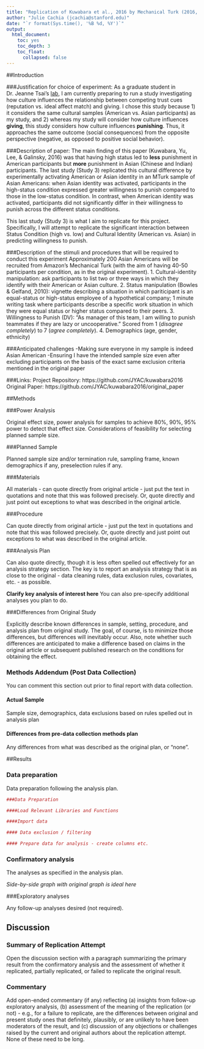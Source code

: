 ```yaml
---
title: "Replication of Kuwabara et al., 2016 by Mechanical Turk (2016, Psychological Science)"
author: "Julie Cachia (jcachia@stanford.edu)"
date: "`r format(Sys.time(), '%B %d, %Y')`"
output:
  html_document:
    toc: yes
    toc_depth: 3
    toc_float:
      collapsed: false
---
```


<!-- Replication reports should all use this template to standardize reporting across projects.  These reports will be public supplementary materials that accompany the summary report(s) of the aggregate results. -->

##Introduction

###Justification for choice of experiment:
As a graduate student in Dr. Jeanne Tsai's [lab](https://culture-emotion-lab.stanford.edu/), I am currently preparing to run a study investigating how culture influences the relationship between competing trust cues (reputation vs. ideal affect match) and giving. I chose this study because 1) it considers the same cultural samples (American vs. Asian participants) as my study, and 2) whereas my study will consider how culture influences **giving**, this study considers how culture influences **punishing**. Thus, it approaches the same outcome (social consequences) from the opposite perspective (negative, as opposed to positive social behavior).

###Description of paper: 
The main finding of this paper (Kuwabara, Yu, Lee, & Galinsky, 2016) was that having high status led to **less** punishment in American participants but **more** punishment in Asian (Chinese and Indian) participants. The last study (Study 3) replicated this cultural difference by experimentally activating American or Asian identity in an MTurk sample of Asian Americans: when Asian identity was activated, participants in the high-status condition expressed greater willingness to punish compared to those in the low-status condition. In contrast, when American identity was activated, participants did not significantly differ in their willingness to punish across the different status conditions. 

This last study (Study 3) is what I aim to replicate for this project. Specifically, I will attempt to replicate the significant interaction between Status Condition (high vs. low) and Cultural Identity (American vs. Asian) in predicting willingness to punish.

###Description of the stimuli and procedures that will be required to conduct this experiment
Approximately 200 Asian Americans will be recruited from Amazon's Mechanical Turk (with the aim of having 40-50 participants per condition, as in the original experiment). 
1. Cultural-identity manipulation: ask participants to list two or three ways in which they identify with their American or Asian culture.
2. Status manipulation (Bowles & Gelfand, 2010): vignette describing a situation in which pariticipant is an equal-status or high-status employee of a hypothetical company; 1 minute writing task where participants describe a specific work situation in which they were equal status or higher status compared to their peers.
3. Willingness to Punish (DV): "As manager of this team, I am willing to punish teammates if they are lazy or uncooperative." Scored from 1 (*disagree completely*) to 7 (*agree completely*).
4. Demographics (age, gender, ethnicity)

###Anticipated challenges
-Making sure everyone in my sample is indeed Asian American
-Ensuring I have the intended sample size even after excluding participants on the basis of the exact same exclusion criteria mentioned in the original paper

###Links:
Project Repository: https://github.com/JYAC/kuwabara2016
Original Paper: https://github.com/JYAC/kuwabara2016/original_paper


##Methods

###Power Analysis

Original effect size, power analysis for samples to achieve 80%, 90%, 95% power to detect that effect size.  Considerations of feasibility for selecting planned sample size.

###Planned Sample

Planned sample size and/or termination rule, sampling frame, known demographics if any, preselection rules if any.

###Materials

All materials - can quote directly from original article - just put the text in quotations and note that this was followed precisely.  Or, quote directly and just point out exceptions to what was described in the original article.

###Procedure	

Can quote directly from original article - just put the text in quotations and note that this was followed precisely.  Or, quote directly and just point out exceptions to what was described in the original article.

###Analysis Plan

Can also quote directly, though it is less often spelled out effectively for an analysis strategy section.  The key is to report an analysis strategy that is as close to the original - data cleaning rules, data exclusion rules, covariates, etc. - as possible.  

**Clarify key analysis of interest here**  You can also pre-specify additional analyses you plan to do.

###Differences from Original Study

Explicitly describe known differences in sample, setting, procedure, and analysis plan from original study.  The goal, of course, is to minimize those differences, but differences will inevitably occur.  Also, note whether such differences are anticipated to make a difference based on claims in the original article or subsequent published research on the conditions for obtaining the effect.

### Methods Addendum (Post Data Collection)

You can comment this section out prior to final report with data collection.

#### Actual Sample
  Sample size, demographics, data exclusions based on rules spelled out in analysis plan

#### Differences from pre-data collection methods plan
  Any differences from what was described as the original plan, or “none”.


##Results


### Data preparation

Data preparation following the analysis plan.
	
```r
###Data Preparation

####Load Relevant Libraries and Functions

####Import data

#### Data exclusion / filtering

#### Prepare data for analysis - create columns etc.
```

### Confirmatory analysis

The analyses as specified in the analysis plan.  

*Side-by-side graph with original graph is ideal here*

###Exploratory analyses

Any follow-up analyses desired (not required).  

## Discussion

### Summary of Replication Attempt

Open the discussion section with a paragraph summarizing the primary result from the confirmatory analysis and the assessment of whether it replicated, partially replicated, or failed to replicate the original result.  

### Commentary

Add open-ended commentary (if any) reflecting (a) insights from follow-up exploratory analysis, (b) assessment of the meaning of the replication (or not) - e.g., for a failure to replicate, are the differences between original and present study ones that definitely, plausibly, or are unlikely to have been moderators of the result, and (c) discussion of any objections or challenges raised by the current and original authors about the replication attempt.  None of these need to be long.
